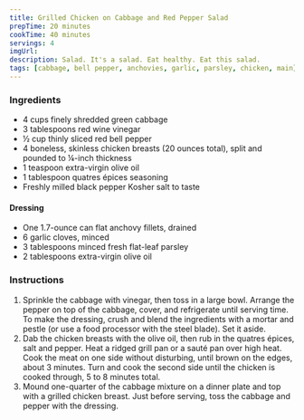 ```yaml
---
title: Grilled Chicken on Cabbage and Red Pepper Salad
prepTime: 20 minutes
cookTime: 40 minutes
servings: 4
imgUrl:
description: Salad. It's a salad. Eat healthy. Eat this salad.
tags: [cabbage, bell pepper, anchovies, garlic, parsley, chicken, main]
---
```


### Ingredients

- 4 cups finely shredded green cabbage
- 3 tablespoons red wine vinegar
- ½ cup thinly sliced red bell pepper
- 4 boneless, skinless chicken breasts (20 ounces total), split and pounded to ¼-inch thickness
- 1 teaspoon extra-virgin olive oil
- 1 tablespoon quatres épices seasoning
- Freshly milled black pepper Kosher salt to taste

#### Dressing

- One 1.7-ounce can flat anchovy fillets, drained
- 6 garlic cloves, minced
- 3 tablespoons minced fresh flat-leaf parsley
- 2 tablespoons extra-virgin olive oil

### Instructions

1. Sprinkle the cabbage with vinegar, then toss in a large bowl. Arrange the pepper on top of the cabbage, cover, and refrigerate until serving time. To make the dressing, crush and blend the ingredients with a mortar and pestle (or use a food processor with the steel blade). Set it aside.
1. Dab the chicken breasts with the olive oil, then rub in the quatres épices, salt and pepper. Heat a ridged grill pan or a sauté pan over high heat. Cook the meat on one side without disturbing, until brown on the edges, about 3 minutes. Turn and cook the second side until the chicken is cooked through, 5 to 8 minutes total.
1. Mound one-quarter of the cabbage mixture on a dinner plate and top with a grilled chicken breast. Just before serving, toss the cabbage and pepper with the dressing.
